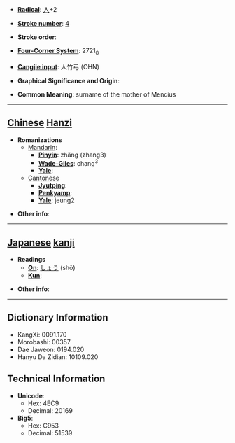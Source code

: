 * '''[[Wiktionary:Chinese radical index| Radical]]''': [[Wiktionary:Chinese radical index 人|人]]+2

* '''[[Wiktionary:Chinese total strokes index|Stroke number]]''': [[Wiktionary:Chinese total strokes index 4|4]]

* '''Stroke order''': 

* '''[[Wiktionary:Chinese four corner index|Four-Corner System]]''': 2721<sub>0</sub>

* '''[[Wiktionary:Chinese Cangjie index|Cangjie input]]''': 人竹弓 (OHN)

* '''Graphical Significance and Origin''': 

* '''Common Meaning''': surname of the mother of Mencius

----

== [[Chinese]] [[Hanzi]] ==

* '''Romanizations'''
** [[Mandarin]]:
*** '''[[Pinyin]]''': zhǎng (zhang3)
*** '''[[Wade-Giles]]''': chang<sup>3</sup>
*** '''[[Yale]]''': 
**[[Cantonese]]
***'''[[Jyutping]]''':
***'''[[Penkyamp]]''': 
***'''[[Yale]]''': jeung2

* '''Other info''': 

----

== [[Japanese]] [[kanji]] ==

* '''Readings'''
** '''[[On]]''': [[しょう]] (shō)
** '''[[Kun]]''': 

* '''Other info''':  

----

== Dictionary Information ==

* KangXi: 0091.170
* Morobashi: 00357
* Dae Jaweon: 0194.020
* Hanyu Da Zidian: 10109.020

== Technical Information ==

* '''Unicode''':
** Hex: 4EC9
** Decimal: 20169
* '''Big5''':
** Hex: C953
** Decimal: 51539